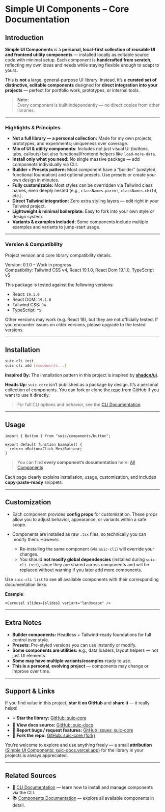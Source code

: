 # Simple UI Components – Core Documentation

## Introduction

**Simple UI Components** is a **personal, local-first collection of reusable UI and frontend utility components** — installed locally as editable source code with minimal setup. Each component is **handcrafted from scratch**, reflecting my own ideas and needs while staying flexible enough to adapt to yours.

This is **not** a large, general-purpose UI library. Instead, it’s a **curated set of distinctive, editable components** designed for **direct integration into your projects** — perfect for portfolio work, prototypes, or internal tools.

> **Note:**  
> Every component is built independently — no direct copies from other libraries.

<CtaBtn />

---

### Highlights & Principles

- **Not a full library — a personal collection:** Made for my own projects, prototypes, and experiments; uniqueness over coverage.
- **Mix of UI & utility components:** Includes not just visual UI (buttons, tabs, callouts) but also functional/frontend helpers like `load-more-data`.
- **Install only what you need:** No single massive package — add components individually via CLI.
- **Builder + Presets pattern:** Most component have a “builder” (unstyled, functional foundation) and optional presets. Use presets or create your own design in minutes.
- **Fully customizable:** Most styles can be overridden via Tailwind class names, even deeply nested (e.g., `classNames.parent`, `classNames.child`, etc.).
- **Direct Tailwind integration:** Zero extra styling layers — edit right in your Tailwind project.
- **Lightweight & minimal boilerplate:** Easy to fork into your own style or design system.
- **Variants & examples included:** Some components include multiple examples and variants to jump-start usage.

---

### Version & Compatibility

Project version and core library compatibility details.

<Callout title="Note: Project Status">

Version: 0.1.0 – Work in progress  
Compatibility: Tailwind CSS v4, React 19.1.0, React Dom 19.1.0, TypeScript v5

</Callout>

This package is tested against the following versions:
- React: `19.1.0`
- React DOM: `19.1.0`
- Tailwind CSS: `^4`
- TypeScript: `^5`

Other versions may work (e.g. React 18), but they are not officially tested.
If you encounter issues on older versions, please upgrade to the tested versions.

---

## Installation

```bash
suic-cli init
suic-cli add [components...]
```

<Callout title="Note">

**Inspired By:** The installation pattern in this project is inspired by [**shadcn/ui**](https://ui.shadcn.com/docs/cli).

**Heads Up:** `suic-core` isn’t published as a package by design. It’s a personal collection of components. You can fork or clone the [repo](https://github.com/vishnudt2004/suic-core) from GitHub if you want to use it directly.

</Callout>

> For full CLI options and behavior, see the [CLI Documentation](/docs/cli).

---

## Usage

```tsx
import { Button } from "suic/components/button";

export default function Example() {
  return <Button>Click Me</Button>;
}
```

> You can find **every component’s documentation** here: [All Components](/docs/components/).

Each page clearly explains installation, usage, customization, and includes **copy-paste-ready** snippets.

---

## Customization

- Each component provides **config props** for customization.
  These props allow you to adjust behavior, appearance, or variants within a safe scope.

- Components are installed as raw `.tsx` files, so technically you can modify them.
  However:  
  - Re-installing the same component (via `suic-cli`) will override your changes.
  - You should **not modify global dependencies** (installed during `suic-cli init`), since they are shared across components and will be replaced without warning if you later add more components.

<Callout type="tip" title="Tip">

Use `suic-cli list` to see all available components with their corresponding documentation links.

</Callout>

**Example**:

```tsx
<Carousel slides={slides} variant="landscape" />
```

---

## Extra Notes

- **Builder components:** Headless + Tailwind-ready foundations for full control over style.
- **Presets:** Pre-styled versions you can use instantly or modify.
- **Some components are utilities:** e.g., data loaders, layout helpers — not just UI elements.
- **Some may have multiple variants/examples** ready to use.
- **This is a personal, evolving project** — components may change or improve over time.

---

## Support & Links

If you find value in this project, **star it on GitHub** and **share it** — it really helps!

- ⭐ **Star the library:** [<GHIcon /> GitHub: suic-core](https://github.com/vishnudt2004/suic-core)
- 📖 **View docs source:** [<GHIcon /> GitHub: suic-docs](https://github.com/vishnudt2004/suic-docs)
- 🐞 **Report bugs / request features:** [<GHIcon /> GitHub Issues: suic-core](https://github.com/vishnudt2004/suic-core/issues)
- 🍴 **Fork the repo:** [<GHIcon /> GitHub: suic-core (fork)](https://github.com/vishnudt2004/suic-core/fork)

You’re welcome to explore and use anything freely — a small **attribution** [(Simple UI Components: suic-docs.vercel.app)](https://suic-docs.vercel.app) for the library in your projects is always appreciated.

---

## Related Sources

- 📖 [CLI Documentation](/docs/cli) — learn how to install and manage components via the CLI.
- 📚 [Components Documentation](/docs/components) — explore all available components in detail.

<CtaLink />
